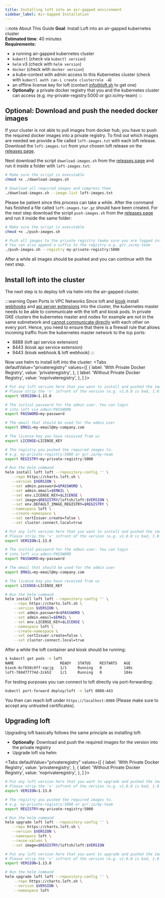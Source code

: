 ```yaml
---
title: Installing loft into an air-gapped environment
sidebar_label: Air-Gapped Installation
---
```



:::note About This Guide
**Goal**: Install Loft into an air-gapped kubernetes cluster  
**Estimated time**: 40 minutes  
**Requirements:**  
- a running air-gapped kubernetes cluster
- `kubectl` (check via `kubectl version`)
- `helm` v3 (check with `helm version`)
- `docker` (check with `docker version`)
- a kube-context with admin access to this Kubernetes cluster (check with `kubectl auth can-i create clusterrole -A`)
- an offline license key for loft (contact info@loft.sh to get one)
- **Optionally**: a private docker registry that you and the kubernetes cluster can access (e.g. my-private-registry:5000 or gcr.io/my-team)
:::

## Optional: Download and push the needed docker images

If your cluster is not able to pull images from docker hub, you have to push the required docker images into a private registry.
To find out which images are needed we provide a file called `loft-images.txt` with each loft release.
Download the `loft-images.txt` from your chosen loft release on the [releases page](https://github.com/loft-sh/loft/releases).

Next download the script `download-images.sh` from the [releases page](https://github.com/loft-sh/loft/releases) and run it inside a folder with `loft-images.txt`:
```bash
# Make sure the script is executable
chmod +x ./download-images.sh

# Download all required images and compress them
./download-images.sh --image-list loft-images.txt
```

Please be patient since this process can take a while. After the command has finished a file called `loft-images.tar.gz` should have been created.
For the next step download the script `push-images.sh` from the [releases page](https://github.com/loft-sh/loft/releases) and run it inside the same folder:
```bash
# Make sure the script is executable
chmod +x ./push-images.sh

# Push all images to the private registry (make sure you are logged into the registry)
# You can also append a suffix to the registry e.g. gcr.io/my-team
./push-images.sh --registry my-private-registry:5000
```

After a while all images should be pushed and you can continue with the next step.

## Install loft into the cluster

The next step is to deploy loft via helm into the air-gapped cluster.

:::warning Open Ports in VPC Networks
Since loft and [kiosk](https://github.com/kiosk-sh/kiosk) install [webhooks](https://kubernetes.io/docs/reference/access-authn-authz/extensible-admission-controllers/) and [api server extensions](https://kubernetes.io/docs/tasks/extend-kubernetes/setup-extension-api-server/) into the cluster, the kubernetes master needs to be able to communicate with the loft and kiosk pods.
In private GKE clusters the kubernetes master and nodes for example are not in the same subnetwork and [cannot communicate directly](https://cloud.google.com/kubernetes-engine/docs/how-to/private-clusters#add_firewall_rules) with each other on every port.
Hence, you need to ensure that there is a firewall rule that allows incoming traffic from the kubernetes master network to the tcp ports:
- 8888 (loft api service extension)
- 8443 (kiosk api service extension)
- 9443 (kiosk webhook & loft webhook)
:::

Now use helm to install loft into the cluster:
<Tabs
    defaultValue="privateregistry"
    values={[
        { label: 'With Private Docker Registry', value: 'privateregistry', },
        { label: 'Without Private Docker Registry', value: 'noprivateregistry', },
    ]
}>
<TabItem value="privateregistry">

```bash
# Put any loft version here that you want to install and pushed the images for
# Please strip the 'v' infront of the version (e.g. v1.0.0 is bad, 1.0.0 is good)
export VERSION=1.13.0

# The initial password for the admin user. You can login
# into loft via admin:PASSWORD
export PASSWORD=my-password

# The email that should be used for the admin user
export EMAIL=my-email@my-company.com

# The license key you have received from us
export LICENSE=LICENSE_KEY

# The registry you pushed the required images to.
# e.g. my-private-registry:5000 or gcr.io/my-team
export REGISTRY=my-private-registry:5000

# Run the helm command
helm install loft loft --repository-config '' \
   --repo https://charts.loft.sh \
   --version $VERSION \
   --set admin.password=$PASSWORD \
   --set admin.email=$EMAIL \
   --set env.LICENSE_KEY=$LICENSE \
   --set image=$REGISTRY/loftsh/loft:$VERSION \
   --set env.DEFAULT_IMAGE_REGISTRY=$REGISTRY \
   --namespace loft \
   --create-namespace \
   --set certIssuer.create=false \
   --set cluster.connect.local=true
```

</TabItem>
<TabItem value="noprivateregistry">

```bash
# Put any loft version here that you want to install and pushed the images for
# Please strip the 'v' infront of the version (e.g. v1.0.0 is bad, 1.0.0 is good)
export VERSION=1.13.0

# The initial password for the admin user. You can login
# into loft via admin:PASSWORD
export PASSWORD=my-password

# The email that should be used for the admin user
export EMAIL=my-email@my-company.com

# The license key you have received from us
export LICENSE=LICENSE_KEY

# Run the helm command
helm install loft loft --repository-config '' \
    --repo https://charts.loft.sh \
    --version $VERSION \
    --set admin.password=$PASSWORD \
    --set admin.email=$EMAIL \
    --set env.LICENSE_KEY=$LICENSE \
    --namespace loft \
    --create-namespace \
    --set certIssuer.create=false \
    --set cluster.connect.local=true
```

</TabItem>
</Tabs>

After a while the loft container and kiosk should be running:
```bash
$ kubectl get pods -n loft
NAME                     READY   STATUS    RESTARTS   AGE
kiosk-6cf658c9ff-sqcjg   1/1     Running   0          140s
loft-769d77774d-2ckh2    1/1     Running   0          184s
```

For testing purposes you can connect to loft directly via port-forwarding:
```bash
kubectl port-forward deploy/loft -n loft 8080:443
```

You then can reach loft under `https://localhost:8080` (Please make sure to accept any untrusted certificates).

## Upgrading loft

Upgrading loft basically follows the same principle as installing loft:
- **Optionally**: Download and push the required images for the version into the private registry
- Upgrade loft via helm:


<Tabs
    defaultValue="privateregistry"
    values={[
        { label: 'With Private Docker Registry', value: 'privateregistry', },
        { label: 'Without Private Docker Registry', value: 'noprivateregistry', },
    ]
    }>
<TabItem value="privateregistry">

```bash
# Put any loft version here that you want to upgrade and pushed the images for
# Please strip the 'v' infront of the version (e.g. v1.0.0 is bad, 1.0.0 is good)
export VERSION=1.13.0

# The registry you pushed the required images to.
# e.g. my-private-registry:5000 or gcr.io/my-team
export REGISTRY=my-private-registry:5000

# Run the helm command
helm upgrade loft loft --repository-config '' \
   --repo https://charts.loft.sh \
   --version $VERSION \
   --namespace loft \
   --reuse-values \
   --set image=$REGISTRY/loftsh/loft:$VERSION
```

</TabItem>
<TabItem value="noprivateregistry">

```bash
# Put any loft version here that you want to upgrade and pushed the images for
# Please strip the 'v' infront of the version (e.g. v1.0.0 is bad, 1.0.0 is good)
export VERSION=1.13.0

# Run the helm command
helm upgrade loft loft --repository-config '' \
    --repo https://charts.loft.sh \
    --version $VERSION \
    --namespace loft
```

</TabItem>
</Tabs>